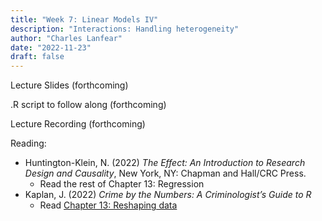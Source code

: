 ```yaml
---
title: "Week 7: Linear Models IV"
description: "Interactions: Handling heterogeneity"
author: "Charles Lanfear"
date: "2022-11-23"
draft: false
---
```


Lecture Slides (forthcoming)

.R script to follow along (forthcoming)

Lecture Recording (forthcoming)

Reading:

* Huntington-Klein, N. (2022) *The Effect: An Introduction to Research Design and Causality*, New York, NY: Chapman and Hall/CRC Press. 
   * Read the rest of Chapter 13: Regression

* Kaplan, J. (2022) *Crime by the Numbers: A Criminologist's Guide to R*
   * Read [Chapter 13: Reshaping data](https://crimebythenumbers.com/reshaping.html)